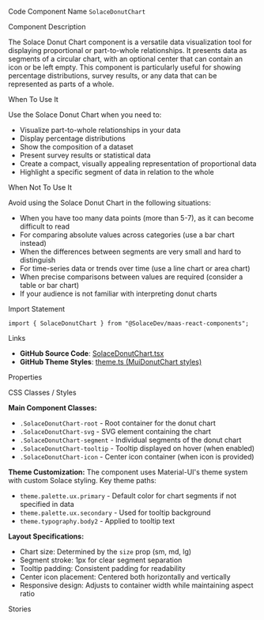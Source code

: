 
<Meta of={SolaceDonutChartStories} />

<Title>Solace Donut Chart</Title>

<Description of={SolaceDonutChartStories} />

<Subtitle>Code Component Name</Subtitle>
`SolaceDonutChart`

<Subtitle>Component Description</Subtitle>

The Solace Donut Chart component is a versatile data visualization tool for displaying proportional or part-to-whole relationships. It presents data as segments of a circular chart, with an optional center that can contain an icon or be left empty. This component is particularly useful for showing percentage distributions, survey results, or any data that can be represented as parts of a whole.

<Subtitle>When To Use It</Subtitle>

Use the Solace Donut Chart when you need to:

- Visualize part-to-whole relationships in your data
- Display percentage distributions
- Show the composition of a dataset
- Present survey results or statistical data
- Create a compact, visually appealing representation of proportional data
- Highlight a specific segment of data in relation to the whole

<Subtitle>When Not To Use It</Subtitle>

Avoid using the Solace Donut Chart in the following situations:

- When you have too many data points (more than 5-7), as it can become difficult to read
- For comparing absolute values across categories (use a bar chart instead)
- When the differences between segments are very small and hard to distinguish
- For time-series data or trends over time (use a line chart or area chart)
- When precise comparisons between values are required (consider a table or bar chart)
- If your audience is not familiar with interpreting donut charts

<Subtitle>Import Statement</Subtitle>

```tsx
import { SolaceDonutChart } from "@SolaceDev/maas-react-components";
```

<Subtitle>Links</Subtitle>

- **GitHub Source Code**: [SolaceDonutChart.tsx](https://github.com/SolaceDev/maas-react-components/blob/main/src/components/SolaceDonutChart.tsx)
- **GitHub Theme Styles**: <a href="https://github.com/SolaceDev/maas-react-components/blob/main/src/resources/theme.ts#:~:text=MuiDonutChart" target="_blank">theme.ts (MuiDonutChart styles)</a>

<Subtitle>Properties</Subtitle>

<ArgTypes of={SolaceDonutChartStories} />

<Subtitle>CSS Classes / Styles</Subtitle>

**Main Component Classes:**

- `.SolaceDonutChart-root` - Root container for the donut chart
- `.SolaceDonutChart-svg` - SVG element containing the chart
- `.SolaceDonutChart-segment` - Individual segments of the donut chart
- `.SolaceDonutChart-tooltip` - Tooltip displayed on hover (when enabled)
- `.SolaceDonutChart-icon` - Center icon container (when icon is provided)

**Theme Customization:**
The component uses Material-UI's theme system with custom Solace styling. Key theme paths:

- `theme.palette.ux.primary` - Default color for chart segments if not specified in data
- `theme.palette.ux.secondary` - Used for tooltip background
- `theme.typography.body2` - Applied to tooltip text

**Layout Specifications:**

- Chart size: Determined by the `size` prop (sm, md, lg)
- Segment stroke: 1px for clear segment separation
- Tooltip padding: Consistent padding for readability
- Center icon placement: Centered both horizontally and vertically
- Responsive design: Adjusts to container width while maintaining aspect ratio

<Subtitle>Stories</Subtitle>

<CustomStories />
